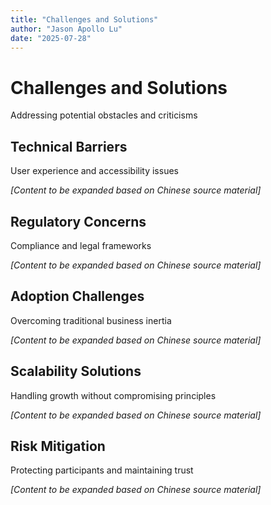 ```yaml
---
title: "Challenges and Solutions"
author: "Jason Apollo Lu"
date: "2025-07-28"
---
```


# Challenges and Solutions {#sec-challenges-solutions}

Addressing potential obstacles and criticisms

## Technical Barriers

User experience and accessibility issues

*[Content to be expanded based on Chinese source material]*

## Regulatory Concerns

Compliance and legal frameworks

*[Content to be expanded based on Chinese source material]*

## Adoption Challenges

Overcoming traditional business inertia

*[Content to be expanded based on Chinese source material]*

## Scalability Solutions

Handling growth without compromising principles

*[Content to be expanded based on Chinese source material]*

## Risk Mitigation

Protecting participants and maintaining trust

*[Content to be expanded based on Chinese source material]*